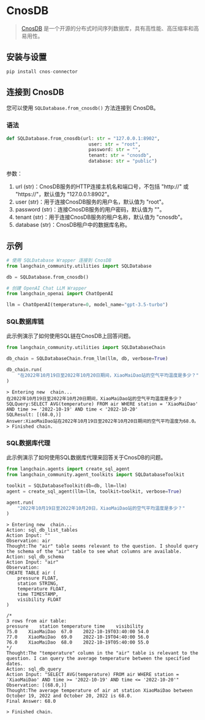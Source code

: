 # CnosDB
> [CnosDB](https://github.com/cnosdb/cnosdb) 是一个开源的分布式时间序列数据库，具有高性能、高压缩率和高易用性。

## 安装与设置

```python
pip install cnos-connector
```

## 连接到 CnosDB
您可以使用 `SQLDatabase.from_cnosdb()` 方法连接到 CnosDB。

### 语法
```python
def SQLDatabase.from_cnosdb(url: str = "127.0.0.1:8902",
                              user: str = "root",
                              password: str = "",
                              tenant: str = "cnosdb",
                              database: str = "public")
```
参数：
1. url (str)：CnosDB服务的HTTP连接主机名和端口号，不包括 "http://" 或 "https://"，默认值为 "127.0.0.1:8902"。
2. user (str)：用于连接CnosDB服务的用户名，默认值为 "root"。
3. password (str)：连接CnosDB服务的用户密码，默认值为 ""。
4. tenant (str)：用于连接CnosDB服务的租户名称，默认值为 "cnosdb"。
5. database (str)：CnosDB租户中的数据库名称。

## 示例
```python
# 使用 SQLDatabase Wrapper 连接到 CnosDB
from langchain_community.utilities import SQLDatabase

db = SQLDatabase.from_cnosdb()
```
```python
# 创建 OpenAI Chat LLM Wrapper
from langchain_openai import ChatOpenAI

llm = ChatOpenAI(temperature=0, model_name="gpt-3.5-turbo")
```

### SQL数据库链
此示例演示了如何使用SQL链在CnosDB上回答问题。
```python
from langchain_community.utilities import SQLDatabaseChain

db_chain = SQLDatabaseChain.from_llm(llm, db, verbose=True)

db_chain.run(
    "在2022年10月19日至2022年10月20日期间，XiaoMaiDao站的空气平均温度是多少？"
)
```
```shell
> Entering new  chain...
在2022年10月19日至2022年10月20日期间，XiaoMaiDao站的空气平均温度是多少？
SQLQuery:SELECT AVG(temperature) FROM air WHERE station = 'XiaoMaiDao' AND time >= '2022-10-19' AND time < '2022-10-20'
SQLResult: [(68.0,)]
Answer:XiaoMaiDao站在2022年10月19日至2022年10月20日期间的空气平均温度为68.0。
> Finished chain.
```

### SQL数据库代理
此示例演示了如何使用SQL数据库代理来回答关于CnosDB的问题。
```python
from langchain.agents import create_sql_agent
from langchain_community.agent_toolkits import SQLDatabaseToolkit

toolkit = SQLDatabaseToolkit(db=db, llm=llm)
agent = create_sql_agent(llm=llm, toolkit=toolkit, verbose=True)
```
```python
agent.run(
    "2022年10月19日至2022年10月20日，XiaoMaiDao站的空气平均温度是多少？"
)
```
```shell
> Entering new  chain...
Action: sql_db_list_tables
Action Input: ""
Observation: air
Thought:The "air" table seems relevant to the question. I should query the schema of the "air" table to see what columns are available.
Action: sql_db_schema
Action Input: "air"
Observation:
CREATE TABLE air (
	pressure FLOAT,
	station STRING,
	temperature FLOAT,
	time TIMESTAMP,
	visibility FLOAT
)

/*
3 rows from air table:
pressure	station	temperature	time	visibility
75.0	XiaoMaiDao	67.0	2022-10-19T03:40:00	54.0
77.0	XiaoMaiDao	69.0	2022-10-19T04:40:00	56.0
76.0	XiaoMaiDao	68.0	2022-10-19T05:40:00	55.0
*/
Thought:The "temperature" column in the "air" table is relevant to the question. I can query the average temperature between the specified dates.
Action: sql_db_query
Action Input: "SELECT AVG(temperature) FROM air WHERE station = 'XiaoMaiDao' AND time >= '2022-10-19' AND time <= '2022-10-20'"
Observation: [(68.0,)]
Thought:The average temperature of air at station XiaoMaiDao between October 19, 2022 and October 20, 2022 is 68.0.
Final Answer: 68.0

> Finished chain.
```